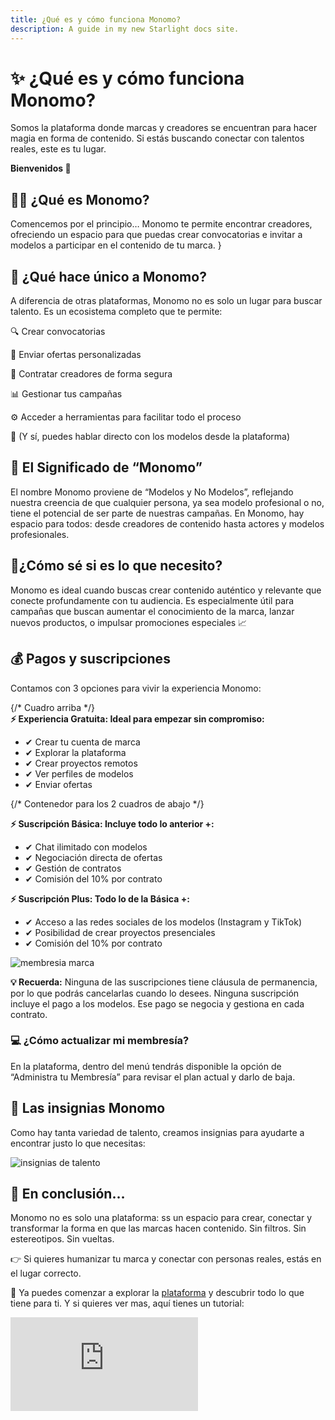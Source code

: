 ```yaml
---
title: ¿Qué es y cómo funciona Monomo?
description: A guide in my new Starlight docs site.
---
```

# ✨ ¿Qué es y cómo funciona Monomo?

Somos la plataforma donde marcas y creadores se encuentran para hacer magia en forma de contenido. Si estás buscando conectar con talentos reales, este es tu lugar.

**Bienvenidos 🤩**

## 👨‍🎨 ¿Qué es Monomo?

Comencemos por el principio… Monomo te permite encontrar creadores, ofreciendo un espacio para que puedas crear convocatorias e invitar a modelos a participar en el contenido de tu marca. }

## 💎 ¿Qué hace único a Monomo?

A diferencia de otras plataformas, Monomo no es solo un lugar para buscar talento.
Es un ecosistema completo que te permite:

🔍 Crear convocatorias

🤙 Enviar ofertas personalizadas

🤝 Contratar creadores de forma segura

📊 Gestionar tus campañas

⚙️ Acceder a herramientas para facilitar todo el proceso

📲 (Y sí, puedes hablar directo con los modelos desde la plataforma)

## 🤳 El Significado de “Monomo”

El nombre Monomo proviene de “Modelos y No Modelos”, reflejando nuestra creencia de que cualquier persona, ya sea modelo profesional o no, tiene el potencial de ser parte de nuestras campañas. En Monomo, hay espacio para todos: desde creadores de contenido hasta actores y modelos profesionales.

## 🤔¿Cómo sé si es lo que necesito?

Monomo es ideal cuando buscas crear contenido auténtico y relevante que conecte profundamente con tu audiencia. Es especialmente útil para campañas que buscan aumentar el conocimiento de la marca, lanzar nuevos productos, o impulsar promociones especiales 📈

## 💰 Pagos y suscripciones

Contamos con 3 opciones para vivir la experiencia Monomo:

<div style={{ display: 'flex', flexDirection: 'column', gap: '20px' }}>
  {/* Cuadro arriba */}
  <div style={{ background: '#e0f7fa', padding: '20px', borderRadius: '8px' }}>
    <strong>⚡ Experiencia Gratuita: Ideal para empezar sin compromiso:</strong>
    <ul>
      <li>✔ Crear tu cuenta de marca</li>
      <li>✔ Explorar la plataforma</li>
      <li>✔ Crear proyectos remotos</li>
      <li>✔ Ver perfiles de modelos</li>
      <li>✔ Enviar ofertas</li>
    </ul>
  </div>

  {/* Contenedor para los 2 cuadros de abajo */}
  <div style={{ display: 'flex', gap: '20px' }}>
    <div style={{ flex: 1, background: '#ffe0b2', padding: '20px', borderRadius: '8px' }}>
      <strong>⚡ Suscripción Básica: Incluye todo lo anterior +:</strong>
      <ul>
        <li>✔ Chat ilimitado con modelos</li>
        <li>✔ Negociación directa de ofertas</li>
        <li>✔ Gestión de contratos</li>
        <li>✔ Comisión del 10% por contrato</li>
      </ul>
    </div>
    <div style={{ flex: 1, background: '#c8e6c9', padding: '20px', borderRadius: '8px' }}>
      <strong>⚡ Suscripción Plus: Todo lo de la Básica +:</strong>
      <ul>
        <li>✔ Acceso a las redes sociales de los modelos (Instagram y TikTok)</li>
        <li>✔ Posibilidad de crear proyectos presenciales</li>
        <li>✔ Comisión del 10% por contrato</li>
      </ul>
    </div>
  </div>
</div>



![membresia marca](/images/membresia-marca.png)

**💡 Recuerda:**  Ninguna de las suscripciones tiene cláusula de permanencia, por lo que podrás cancelarlas cuando lo desees.
Ninguna suscripción incluye el pago a los modelos. Ese pago se negocia y gestiona en cada contrato.

### 💻 ¿Cómo actualizar mi membresía?

En la plataforma, dentro del menú tendrás disponible la opción de “Administra tu Membresía” para revisar el plan actual y darlo de baja. 

## 🏅 Las insignias Monomo

Como hay tanta variedad de talento, creamos insignias para ayudarte a encontrar justo lo que necesitas:

![insignias de talento](/images/insginias-talento.png)

## 🎯 En conclusión…

Monomo no es solo una plataforma: ss un espacio para crear, conectar y transformar la forma en que las marcas hacen contenido. Sin filtros. Sin estereotipos. Sin vueltas.

👉 Si quieres humanizar tu marca y conectar con personas reales, estás en el lugar correcto.

🎥 Ya puedes comenzar a explorar la [plataforma](https://app.monomo.com.co/) y descubrir todo lo que tiene para ti. Y si quieres ver mas, aquí tienes un tutorial:

<div
  style={{
    position: 'relative',
    paddingBottom: '50%',
    height: 0,
    maxWidth: '560px',
    margin: '24px auto',
  }}
>
  <iframe
    src="https://www.youtube.com/embed/MaHkyn8daVk"
    frameBorder="0"
    allow="accelerometer; autoplay; clipboard-write; encrypted-media; gyroscope; picture-in-picture"
    allowFullScreen
    style={{
      position: 'absolute',
      top: 0,
      left: 0,
      width: '100%',
      height: '100%',
      borderRadius: '12px',
    }}
  />
</div>

**¡Gracias por ser parte de nuestra comunidad! 💜**

